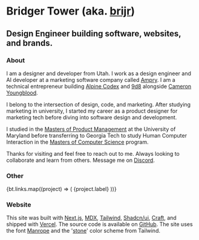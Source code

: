 
# Bridger Tower <span className="text-muted-foreground">(aka. [brijr](https://github.com/brijr))</span>

## Design Engineer building software, websites, and brands.

<PortfolioLinks />

### About

I am a designer and developer from Utah. I work as a design engineer and AI developer at a marketing software company called [Ampry](https://ampry.com). I am a technical entrepreneur building [Alpine Codex](https://alpinecodex.com) and [9d8](https://9d8.dev) alongside [Cameron Youngblood](https://cameron.so).

I belong to the intersection of design, code, and marketing. After studying marketing in university, I started my career as a product designer for marketing tech before diving into software design and development.

I studied in the [Masters of Product Management](https://pm.umd.edu/program/mppm/) at the University of Maryland before transferring to Georgia Tech to study Human Computer Interaction in the [Masters of Computer Science](https://omscs.gatech.edu/) program.

Thanks for visiting and feel free to reach out to me. Always looking to collaborate and learn from others. Message me on [Discord](https://discord.gg/s5w6Y5cr).

### Other

<div className="grid gap-3 pt-2">
  {bt.links.map((project) => (
    <OutLink href={project.href} key={project.label} desc={project.desc}>
      {project.label}
    </OutLink>
  ))}
</div>

### Website

This site was built with [Next.js](https://nextjs.org), [MDX](https://mdxjs.com), [Tailwind](https://tailwindcss.com), [Shadcn/ui](https://ui.shadcn.com), [Craft](https://github.com/brijr/craft), and shipped with [Vercel](https://vercel.com). The source code is available on [GitHub](https://github.com/brijr/home). The site uses the font [Manrope](https://www.gent.media/manrope) and the '[stone](https://tailwindcss.com/docs/customizing-colors)' color scheme from Tailwind.